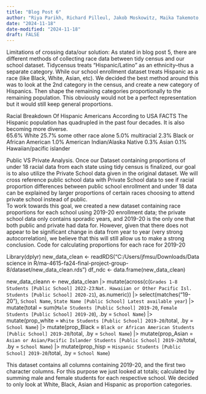 ```yaml
---
title: "Blog Post 6"
author: "Riya Parikh, Richard Pilleul, Jakob Moskowitz, Maika Takemoto, Ria Sonalker."
date: "2024-11-18"
date-modified: "2024-11-18"
draft: FALSE
---
```

Limitations of crossing data/our solution: As stated in blog post 5, there are different methods of collecting race data between tidy census and our school dataset. Tidycensus treats “Hispanic/Latino” as an ethnicity–thus a separate category. While our school enrollment dataset treats Hispanic as a race (like Black, White, Asian, etc). We decided the best method around this was to look at the 2nd category in the census, and create a new category of Hispanics. Then shape the remaining categories proportionally to the remaining population. This obviously would not be a perfect representation but it would still keep general proportions. 

Racial Breakdown Of Hispanic Americans According to USA FACTS The Hispanic population has quadrupled in the past four decades. It is also becoming more diverse.  
65.6% White 
25.7% some other race alone 
5.0% multiracial
2.3% Black or African American 
1.0% American Indian/Alaska Native 
0.3% Asian 
0.1% Hawaiian/pacific islander 

Public VS Private Analysis. 
Once our Dataset containing proportions of under 18 racial data from each state using tidy census is finalized, our goal is to also utilize the Private School data given in the original dataset. We will cross reference public school data with Private School data to see if racial proportion differences between public school enrollment and under 18 data can be explained by larger proportions of certain races choosing to attend private school instead of public.  
To work towards this goal, we created a new dataset containing race proportions for each school using 2019-20 enrollment data; the private school data only contains sporadic years, and 2019-20 is the only one that both public and private had data for. However, given that there does not appear to be significant change in data from year to year (very strong autocorrelation), we believe that this will still allow us to make a strong conclusion. 
Code for calculating proportions for each race for 2019-20 

Library(dplyr)
new_data_clean <- readRDS("C:/Users/jfmsu/Downloads/Data science in R/ma-4615-fa24-final-project-group-8/dataset/new_data_clean.rds")
df_ndc <- data.frame(new_data_clean)

new_data_cleann <- new_data_clean |> mutate(across(c(`Grades 1-8 Students [Public School] 2022-23`:`Nat. Hawaiian or Other Pacific Isl. Students [Public School] 2020-21`), as.numeric)) |> select(matches("19-20"), `School Name`, `State Name [Public School] Latest available year`) |> mutate(total = sum(`Male Students [Public School] 2019-20`, `Female Students [Public School] 2019-20`), .by = `School Name`) |> mutate(prop_white = `White Students [Public School] 2019-20`/total, .by = `School Name`) |> mutate(prop_Black = `Black or African American Students [Public School] 2019-20`/total, .by = `School Name`) |> mutate(prop_Asian = `Asian or Asian/Pacific Islander Students [Public School] 2019-20`/total, .by = `School Name`) |> mutate(prop_hisp = `Hispanic Students [Public School] 2019-20`/total, .by = `School Name`)

This dataset contains all columns containing 2019-20, and the first two character columns. For this purpose we just looked at totals; calculated by summing male and female students for each respective school. We decided to only look at White, Black, Asian and Hispanic as proportion categories. 
